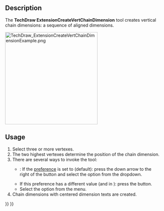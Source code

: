 <languages/>

{{Docnav
|[[TechDraw_ExtensionCreateHorizChainDimension|ExtensionCreateHorizChainDimension]]
|[[TechDraw_ExtensionCreateObliqueChainDimension|ExtensionCreateObliqueChainDimension]]
|[[TechDraw_Workbench|TechDraw]]
|IconL=TechDraw_ExtensionCreateHorizChainDimension.svg
|IconR=TechDraw_ExtensionCreateObliqueChainDimension.svg
|IconC=Workbench_TechDraw.svg
}}

{{GuiCommand
|Name=TechDraw ExtensionCreateVertChainDimension
|MenuLocation=TechDraw → Extensions: Dimensions → Create Vertical Chain Dimensions
|Workbenches=[[TechDraw_Workbench|TechDraw]]
|Shortcut=
|Version=0.20
|SeeAlso=[[TechDraw_ExtensionCreateHorizChainDimension|TechDraw ExtensionCreateHorizChainDimension]], [[TechDraw_ExtensionCreateObliqueChainDimension|TechDraw ExtensionCreateObliqueChainDimension]]
}}

==Description==

The '''TechDraw ExtensionCreateVertChainDimension''' tool creates vertical chain dimensions: a sequence of aligned dimensions.

[[Image:TechDraw_ExtensionCreateVertChainDimensionExample.png|300px]]
{{Caption|On the right the created dimensions}}

==Usage==

# Select three or more vertexes.
# The two highest vertexes determine the position of the chain dimension.
# There are several ways to invoke the tool:
#* {{Version|1.0}}: If the {{MenuCommand|Dimensioning tools}} [[TechDraw_Preferences#Dimensions|preference]] is set to {{Value|Single tool}} (default): press the down arrow to the right of the {{Button|[[Image:TechDraw_Dimension.svg||x16px]][[Image:Toolbar_flyout_arrow.svg|x16px]]}} button and select the {{MenuCommand|[[Image:TechDraw_ExtensionCreateVertChainDimension.svg|16px]] Create Vertical Chain Dimensions}} option from the dropdown.
#* If this preference has a different value (and in {{VersionMinus|0.21}}): press the {{Button|[[Image:TechDraw_ExtensionCreateVertChainDimension.svg|16px]] [[TechDraw_ExtensionCreateVertChainDimension|Create Vertical Chain Dimensions]]}} button.
#* Select the {{MenuCommand|TechDraw → Extensions: Dimensions → [[Image:TechDraw_ExtensionCreateVertChainDimension.svg|16px]] Create Vertical Chain Dimensions}} option from the menu.
# Chain dimensions with centered dimension texts are created.


{{Docnav
|[[TechDraw_ExtensionCreateHorizChainDimension|ExtensionCreateHorizChainDimension]]
|[[TechDraw_ExtensionCreateObliqueChainDimension|ExtensionCreateObliqueChainDimension]]
|[[TechDraw_Workbench|TechDraw]]
|IconL=TechDraw_ExtensionCreateHorizChainDimension.svg
|IconR=TechDraw_ExtensionCreateObliqueChainDimension.svg
|IconC=Workbench_TechDraw.svg
}}

{{TechDraw_Tools_navi{{#translation:}}}}
{{Userdocnavi{{#translation:}}}}